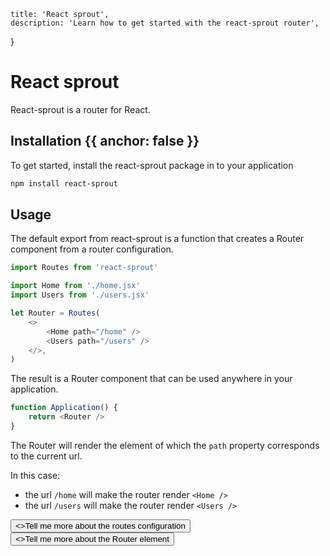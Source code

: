 
	title: 'React sprout',
	description: 'Learn how to get started with the react-sprout router',
}

<HeroPattern />

# React sprout

React-sprout is a router for React.

## Installation {{ anchor: false }}

To get started, install the react-sprout package in to your application

<CodeGroup>

```bash
npm install react-sprout
```

</CodeGroup>

## Usage

The default export from react-sprout is a function that creates a Router component from a router configuration.

```javascript
import Routes from 'react-sprout'

import Home from './home.jsx'
import Users from './users.jsx'

let Router = Routes(
	<>
		<Home path="/home" />
		<Users path="/users" />
	</>,
)
```

The result is a Router component that can be used anywhere in your application.

```javascript
function Application() {
	return <Router />
}
```

The Router will render the element of which the `path` property corresponds to the current url.

In this case:

- the url `/home` will make the router render `<Home />`
- the url `/users` will make the router render `<Users />`

<div className="not-prose flex flex-col items-start">
	<Button href="/guides/routes" variant="text" arrow="right">
		<>Tell me more about the routes configuration</>
	</Button>
	<Button href="/components/router" variant="text" arrow="right">
		<>Tell me more about the Router element</>
	</Button>
</div>
